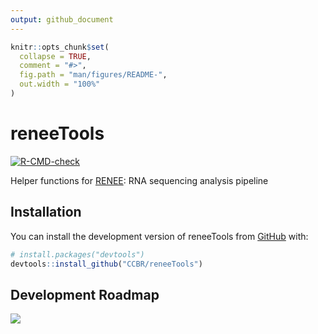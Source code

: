 ```yaml
---
output: github_document
---
```


<!-- README.md is generated from README.Rmd. Please edit that file -->

```r
knitr::opts_chunk$set(
  collapse = TRUE,
  comment = "#>",
  fig.path = "man/figures/README-",
  out.width = "100%"
)
```

# reneeTools

<!-- badges: start -->

[![R-CMD-check](https://github.com/CCBR/reneeTools/actions/workflows/R-CMD-check.yaml/badge.svg)](https://github.com/CCBR/reneeTools/actions/workflows/R-CMD-check.yaml)

<!-- badges: end -->

Helper functions for [RENEE](https://github.com/CCBR/renee): RNA sequencing analysis pipeline

## Installation

You can install the development version of reneeTools from [GitHub](https://github.com/) with:

```r
# install.packages("devtools")
devtools::install_github("CCBR/reneeTools")
```

<!--
## Example

TODO: This is a basic example which shows you how to solve a common problem:

```r
library(reneeTools)
## basic example code
```
-->

## Development Roadmap

![](./man/figures/reneeTools-development-plan.png)
